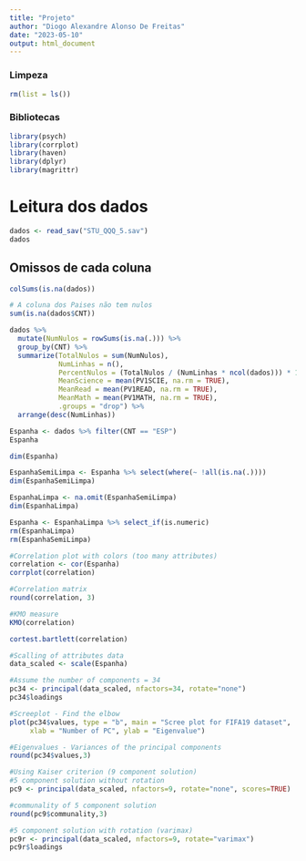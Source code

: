 ```yaml
---
title: "Projeto"
author: "Diogo Alexandre Alonso De Freitas"
date: "2023-05-10"
output: html_document
---
```


### Limpeza
```r
rm(list = ls())
```

### Bibliotecas
```r
library(psych)
library(corrplot)
library(haven)
library(dplyr)
library(magrittr)
```
# Leitura dos dados
```r
dados <- read_sav("STU_QQQ_5.sav") 
dados
```

## Omissos de cada coluna
```r
colSums(is.na(dados))
```
```r
# A coluna dos Paises não tem nulos
sum(is.na(dados$CNT))
```

```r
dados %>%
  mutate(NumNulos = rowSums(is.na(.))) %>%
  group_by(CNT) %>%
  summarize(TotalNulos = sum(NumNulos),
            NumLinhas = n(),
            PercentNulos = (TotalNulos / (NumLinhas * ncol(dados))) * 100,
            MeanScience = mean(PV1SCIE, na.rm = TRUE),
            MeanRead = mean(PV1READ, na.rm = TRUE),
            MeanMath = mean(PV1MATH, na.rm = TRUE),
            .groups = "drop") %>% 
  arrange(desc(NumLinhas))
```

```r
Espanha <- dados %>% filter(CNT == "ESP")
Espanha
```

```r
dim(Espanha)
```

```r
EspanhaSemiLimpa <- Espanha %>% select(where(~ !all(is.na(.))))
dim(EspanhaSemiLimpa)
```
```r
EspanhaLimpa <- na.omit(EspanhaSemiLimpa)
dim(EspanhaLimpa)
```
```r
Espanha <- EspanhaLimpa %>% select_if(is.numeric)
rm(EspanhaLimpa)
rm(EspanhaSemiLimpa)
```

```r

#Correlation plot with colors (too many attributes)
correlation <- cor(Espanha)
corrplot(correlation)

#Correlation matrix
round(correlation, 3)

#KMO measure 
KMO(correlation)

cortest.bartlett(correlation)

#Scalling of attributes data
data_scaled <- scale(Espanha)

#Assume the number of components = 34
pc34 <- principal(data_scaled, nfactors=34, rotate="none")
pc34$loadings

#Screeplot - Find the elbow
plot(pc34$values, type = "b", main = "Scree plot for FIFA19 dataset",
     xlab = "Number of PC", ylab = "Eigenvalue") 

#Eigenvalues - Variances of the principal components 
round(pc34$values,3)

#Using Kaiser criterion (9 component solution)
#5 component solution without rotation
pc9 <- principal(data_scaled, nfactors=9, rotate="none", scores=TRUE)

#communality of 5 component solution
round(pc9$communality,3)

#5 component solution with rotation (varimax)
pc9r <- principal(data_scaled, nfactors=9, rotate="varimax")
pc9r$loadings
```


